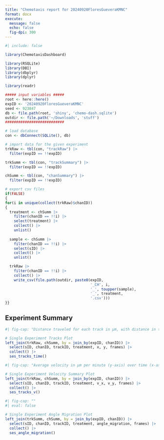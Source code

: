 ```yaml
---
title: "Chemotaxis report for 20240920FloresGueveraKMNC"
format: docx
execute:
  message: false
  echo: false
  fig-dpi: 300
---
```


```r
#| include: false

library(ChemotaxisDashboard)

library(RSQLite)
library(DBI)
library(dbplyr)
library(dplyr)

library(readr)

##### input variables #####
root <- here::here()
expID <- '20240920FloresGueveraKMNC'
seed <- 923847
db <- file.path(root, 'shiny', 'chemo-dash.sqlite')
outdir <- file.path('~/Downloads', 'stuff')
###########################

# load database
con <- dbConnect(SQLite(), db)

# import data for the given experiment
trkRaw <- tbl(con, "trackRaw") |>
  filter(expID == !!expID)

trkSumm <- tbl(con, "trackSummary") |>
  filter(expID == !!expID)

chSumm <- tbl(con, "chanSummary") |>
  filter(expID == !!expID)

# export csv files
if(FALSE)
{
for(i in unique(collect(trkRaw)$chanID))
{
  treatment <- chSumm |>
    filter(chanID == !!i) |>
    select(treatment) |>
    collect() |>
    unlist()
  
  sample <- chSumm |>
    filter(chanID == !!i) |>
    select(sID) |>
    collect() |>
    unlist()

  trkRaw |>
    filter(chanID == !!i) |>
    collect() |>
    write_csv(file.path(outdir, paste0(expID, 
                                       '_CH', i, 
                                       '_', toupper(sample),
                                       '_', treatment,
                                       '.csv')))
}}
```

## Experiment Summary

```r
#| fig-cap: "Distance traveled for each track in μm, with distance in the direction of the chemoattractant on the y-axis, and distance perpendicular to the chemoattractant on the x-axis. Each pane represents a channel in the assay, and tracks are time coded by color."

# Single Experiment Tracks Plot
left_join(trkRaw, chSumm, by = join_by(expID, chanID)) |>
  select(sID, chanID, trackID, treatment, x, y, frames) |>
  collect() |>
  ses_tracks_time()
```

```r
#| fig-cap: "Average velocity in μm per minute (y-axis) over time (x-axis) for each channel in the assay. Orange lines represent the velocity in the direction of the chemoattractant, and black lines represent the velocity perpendicular to the chemoattractant. The average over the entire duration of the assy is represented by the dashed lines."

# Single Experiment Velocity Summary Plot
left_join(trkRaw, chSumm, by = join_by(expID, chanID)) |>
  select(sID, chanID, trackID, treatment, v_x, v_y, frames) |>
  collect() |>
  ses_tracks_v()
```

```r
#| fig-cap: ""
#| eval: false

# Single Experiment Angle Migration Plot
left_join(trkSumm, chSumm, by = join_by(expID, chanID)) |>
  select(sID, chanID, trackID, treatment, angle_migration, frames) |>
  collect() |>
  ses_angle_migration()
```